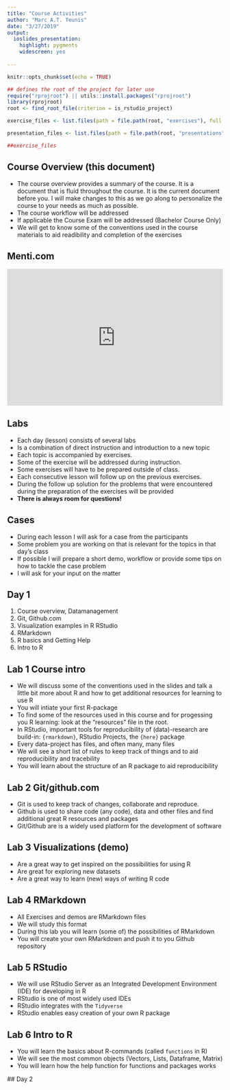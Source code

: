 ```yaml
---
title: "Course Activities"
author: "Marc A.T. Teunis"
date: "3/27/2019"
output:
  ioslides_presentation: 
    highlight: pygments
    widescreen: yes
  
---
```


```r
knitr::opts_chunk$set(echo = TRUE)
```

```r
## defines the root of the project for later use
require("rprojroot") || utils::install.packages("rprojroot")
library(rprojroot)
root <- find_root_file(criterion = is_rstudio_project)
```

```r
exercise_files <- list.files(path = file.path(root, "exercises"), full.names = TRUE, recursive = TRUE)

presentation_files <- list.files(path = file.path(root, "presentations"), full.names = TRUE, recursive = TRUE)

##exercise_files
```

## Course Overview (this document)

 - The course overview provides a summary of the course. It is a document that is fluid throughout the course. It is the current document before you. I will make changes to this as we go along to personalize the course to your needs as much as possible.
  - The course workflow will be addressed
  - If applicable the Course Exam will be addressed (Bachelor Course Only)
  - We will get to know some of the conventions used in the course materials to aid readibility and completion of the exercises

## Menti.com

<div style='position: relative; padding-bottom: 56.25%; padding-top: 35px; height: 0; overflow: hidden;'><iframe allowfullscreen='true' allowtransparency='true' frameborder='0' height='315' src='https://www.mentimeter.com/embed/45fa38401d60a4886d2e21c9f2ebc240/d2a9c72548cf' style='position: absolute; top: 0; left: 0; width: 100%; height: 100%;' width='420'></iframe></div>


## Labs

 - Each day (lesson) consists of several labs
 - Is a combination of direct instruction and introduction to a new topic  
 - Each topic is accompanied by exercises. 
 - Some of the exercise will be addressed during instruction. 
 - Some exercises will have to be prepared outside of class. 
 - Each consecutive lesson will follow up on the previous exercises. 
 - During the follow up solution for the problems that were encountered during the preparation of the exercises will be provided 
 - **There is always room for questions!**

## Cases

 - During each lesson I will ask for a case from the participants
 - Some problem you are working on that is relevant for the topics in that day's class
 - If possible I will prepare a short demo, workflow or provide some tips on how to tackle the case problem
 - I will ask for your input on the matter
 
## Day 1

 1. Course overview, Datamanagement 
 2. Git, Github.com  
 3. Visualization examples in R RStudio
 4. RMarkdown
 5. R basics and Getting Help
 6. Intro to R 

## Lab 1 Course intro
  
  - We will discuss some of the conventions used in the slides and talk a little bit more about R and how to get additional resources for learning to use R
  - You will intiate your first R-package
  - To find some of the resources used in this course and for progessing you R learning: look at the "resources" file in the root. 
  - In RStudio, important tools for reproducibility of (data)-research are build-in: `{rmarkdown}`, RStudio Projects, the `{here}` package 
 - Every data-project has files, and often many, many files
 - We will see a short list of rules to keep track of things and to aid reproducibility and tracebility
 - You will learn about the structure of an R package to aid reproducibility

## Lab 2 Git/github.com

 - Git is used to keep track of changes, collaborate and reproduce.
 - Github is used to share code (any code), data and other files and find additional great R resources and packages  
 - Git/Github are is a widely used platform for the development of software

## Lab 3 Visualizations (demo)

 - Are a great way to get inspired on the possibilities for using R
 - Are great for exploring new datasets
 - Are a great way to learn (new) ways of writing R code

## Lab 4 RMarkdown

 - All Exercises and demos are RMarkdown files
 - We will study this format 
 - During this lab you will learn (some of) the possibilities of RMarkdown
 - You will create your own RMarkdown and push it to you Github repository

## Lab 5 RStudio

 - We will use RStudio Server as an Integrated Development Environment (IDE) for developing in R
 - RStudio is one of most widely used IDEs
 - RStudio integrates with the `Tidyverse`
 - RStudio enables easy creation of your own R package
 
 
## Lab 6 Intro to R

 - You will learn the basics about R-commands (called `functions` in R)
 - We will see the most common objects (Vectors, Lists, Dataframe, Matrix)
 - You will learn how the help function for functions and packages works

 ## Day 2  
 






